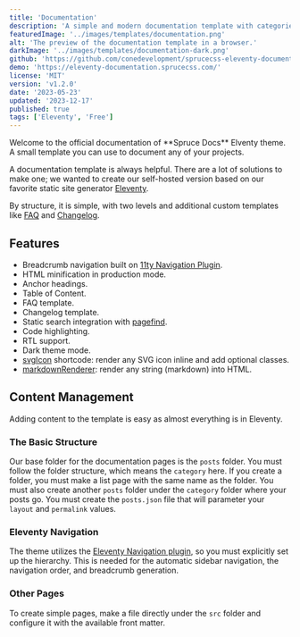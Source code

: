 ```yaml
---
title: 'Documentation'
description: 'A simple and modern documentation template with categories, code highlighting, RTL support and dark mode built on Eleventy.'
featuredImage: '../images/templates/documentation.png'
alt: 'The preview of the documentation template in a browser.'
darkImage: '../images/templates/documentation-dark.png'
github: 'https://github.com/conedevelopment/sprucecss-eleventy-documentation-template'
demo: 'https://eleventy-documentation.sprucecss.com/'
license: 'MIT'
version: 'v1.2.0'
date: '2023-05-23'
updated: '2023-12-17'
published: true
tags: ['Eleventy', 'Free']
---
```


<p className="lead">Welcome to the official documentation of **Spruce Docs** Elventy theme. A small template you can use to document any of your projects.</p>

A documentation template is always helpful. There are a lot of solutions to make one; we wanted to create our self-hosted version based on our favorite static site generator [Eleventy](https://www.11ty.dev/).

By structure, it is simple, with two levels and additional custom templates like [FAQ](https://eleventy-documentation.sprucecss.com/faq/) and [Changelog](https://eleventy-documentation.sprucecss.com/changelog/).

## Features

- Breadcrumb navigation built on [11ty Navigation Plugin](https://www.11ty.dev/docs/plugins/navigation/).
- HTML minification in production mode.
- Anchor headings.
- Table of Content.
- FAQ template.
- Changelog template.
- Static search integration with [pagefind](https://pagefind.app/).
- Code highlighting.
- RTL support.
- Dark theme mode.
- [svgIcon](https://github.com/conedevelopment/sprucecss-eleventy-documentation-template/blob/main/src/shortcodes/svg-icon.js) shortcode: render any SVG icon inline and add optional classes.
- [markdownRenderer](https://github.com/conedevelopment/sprucecss-eleventy-documentation-template/blob/main/src/shortcodes/markdown-render.js): render any string (markdown) into HTML.

## Content Management

Adding content to the template is easy as almost everything is in Eleventy.

### The Basic Structure

Our base folder for the documentation pages is the `posts` folder. You must follow the folder structure, which means the `category` here. If you create a folder, you must make a list page with the same name as the folder. You must also create another `posts` folder under the `category` folder where your posts go. You must create the `posts.json` file that will parameter your `layout` and `permalink` values.

### Eleventy Navigation

The theme utilizes the [Eleventy Navigation plugin](https://www.11ty.dev/docs/plugins/navigation/), so you must explicitly set up the hierarchy. This is needed for the automatic sidebar navigation, the navigation order, and breadcrumb generation.

### Other Pages

To create simple pages, make a file directly under the `src` folder and configure it with the available front matter.
